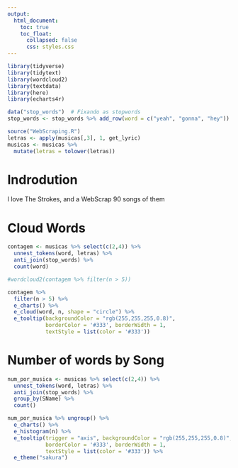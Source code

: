```yaml
---
output: 
  html_document:
    toc: true
    toc_float:
      collapsed: false
      css: styles.css
---
```


<style>
body {
  text-align: justify}
  
#TOC {
  background: url("https://d1yjjnpx0p53s8.cloudfront.net/styles/logo-thumbnail/s3/022011/untitled-1_95.png?itok=i9qUrcs1");
  background-size: contain;
  padding-top: 250px !important;
  background-repeat: no-repeat;
  color: purple;
  border-color: #fffff}
  
.tocify {
  border: none;
}
  
.list-group-item.active, .list-group-item.active:focus, .list-group-item.active:hover {
    background-color: purple}
</style>


```r
library(tidyverse)
library(tidytext)
library(wordcloud2)
library(textdata) 
library(here)
library(echarts4r)

data("stop_words")  # Fixando as stopwords
stop_words <- stop_words %>% add_row(word = c("yeah", "gonna", "hey"))

source("WebScraping.R")
letras <- apply(musicas[,3], 1, get_lyric)
musicas <- musicas %>% 
  mutate(letras = tolower(letras))
```


# Indrodution

I love The Strokes, and a WebScrap 90 songs of them

# Cloud Words

```r
contagem <- musicas %>% select(c(2,4)) %>%
  unnest_tokens(word, letras) %>%
  anti_join(stop_words) %>%
  count(word)

#wordcloud2(contagem %>% filter(n > 5))

contagem %>%
  filter(n > 5) %>%
  e_charts() %>%
  e_cloud(word, n, shape = "circle") %>% 
  e_tooltip(backgroundColor = "rgb(255,255,255,0.8)", 
            borderColor = '#333', borderWidth = 1,
            textStyle = list(color = '#333'))

```


# Number of words by Song

```r
num_por_musica <- musicas %>% select(c(2,4)) %>% 
  unnest_tokens(word, letras) %>%
  anti_join(stop_words) %>%
  group_by(SName) %>% 
  count()

num_por_musica %>% ungroup() %>% 
  e_charts() %>%
  e_histogram(n) %>% 
  e_tooltip(trigger = "axis", backgroundColor = "rgb(255,255,255,0.8)", 
            borderColor = '#333', borderWidth = 1,
            textStyle = list(color = '#333')) %>% 
  e_theme("sakura")
```


